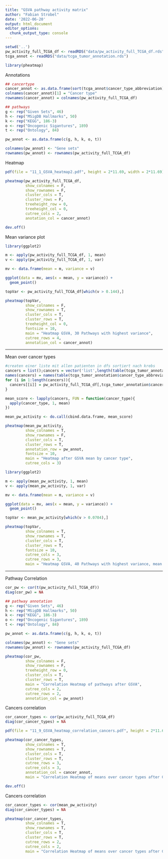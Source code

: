 ```yaml
---
title: "GSVA pathway activity matrix"
author: "Fabian Strobel"
date: '2022-06-20'
output: html_document
editor_options: 
  chunk_output_type: console
---
```


```r
setwd('..')
pw_activity_full_TCGA_df <- readRDS("data/pw_activity_full_TCGA_df.rds")
tcga_annot <- readRDS("data/tcga_tumor_annotation.rds")

library(pheatmap)
```

Annotations
```r
## cancertype
cancer_annot <- as.data.frame(sort(tcga_annot$cancer_type_abbreviation))
colnames(cancer_annot)[1] = "Cancer type"
rownames(cancer_annot) = colnames(pw_activity_full_TCGA_df)

## pathways
g <- rep("Given Sets", 46)
h <- rep("MSigDB Hallmarks", 50)
k <- rep("KEGG", 186-3)
o <- rep("Oncogenic Sigantures", 189)
t <- rep("Ontology", 84)

pw_annot <- as.data.frame(c(g, h, k, o, t))

colnames(pw_annot) <- "Gene sets"
rownames(pw_annot) <- rownames(pw_activity_full_TCGA_df)
```

Heatmap
```r
pdf(file = "11_1_GSVA_heatmap2.pdf", height = 2*11.69, width = 2*11.69)

pheatmap(pw_activity_full_TCGA_df,
         show_colnames = F,
         show_rownames = F,
         cluster_cols = T,
         cluster_rows = F,
         treeheight_row = 0,
         treeheight_col = 0,
         cutree_cols = 2,
         anotation_col = cancer_annot)

dev.off()
```


Mean variance plot
```r
library(ggplot2)

m <- apply(pw_activity_full_TCGA_df, 1, mean)
v <- apply(pw_activity_full_TCGA_df, 1, var)

mv <- data.frame(mean = m, variance = v)

ggplot(data = mv, aes(x = mean, y = variance)) + 
  geom_point()
```

```r
topVar <- pw_activity_full_TCGA_df[which(v > 0.144),]

pheatmap(topVar,
         show_colnames = F,
         show_rownames = T,
         cluster_cols = T,
         cluster_rows = T,
         treeheight_col = 0,
         fontsize = 10,
         main = "Heatmap GSVA, 30 Pathways with highest variance",
         cutree_rows = 4,
         annotation_col = cancer_annot)
```



***

Mean over cancer types

```r
#createn einer liste mit allen patienten in dfs sortiert nach krebs
cancers = list();cancers = vector('list',length(table(tcga_tumor_annotation$cancer_type_abbreviation)))
names(cancers) = names(table(tcga_tumor_annotation$cancer_type_abbreviation))
for (i in 1:length(cancers)){
  cancers[[i]] = pw_activity_full_TCGA_df[,tcga_tumor_annotation$cancer_type_abbreviation == names(cancers)[i]]
}
```


```r
mean_score <- lapply(cancers, FUN = function(cancer_type){
  apply(cancer_type, 1, mean)
})

mean_pw_activity <- do.call(cbind.data.frame, mean_score)
```

```r
pheatmap(mean_pw_activity,
         show_colnames = T,
         show_rownames = F,
         cluster_cols = T,
         cluster_rows = T,
         annotation_row = pw_annot,
         fontsize = 10,
         main = "Heatmap after GSVA mean by cancer type",
         cutree_cols = 3)
```

```r
library(ggplot2)

m <- apply(mean_pw_activity, 1, mean)
v <- apply(mean_pw_activity, 1, var)

mv <- data.frame(mean = m, variance = v)

ggplot(data = mv, aes(x = mean, y = variance)) + 
  geom_point()

topVar <- mean_pw_activity[which(v > 0.0704),]

pheatmap(topVar,
         show_colnames = T,
         show_rownames = T,
         cluster_cols = T,
         cluster_rows = T,
         fontsize = 10,
         cutree_cols = 3,
         cutree_rows = 3,
         main = "Heatmap GSVA, 40 Pathways with highest variance, mean cancer type")
```

***

Pathway Correlation
```r
cor_pw <- cor(t(pw_activity_full_TCGA_df))
diag(cor_pw) = NA

## pathway annotation
g <- rep("Given Sets", 46)
h <- rep("MSigDB Hallmarks", 50)
k <- rep("KEGG", 186-3)
o <- rep("Oncogenic Sigantures", 189)
t <- rep("Ontology", 84)

pw_annot <- as.data.frame(c(g, h, k, o, t))

colnames(pw_annot) <- "Gene sets"
rownames(pw_annot) <- rownames(pw_activity_full_TCGA_df)

pheatmap(cor_pw,
         show_colnames = F,
         show_rownames = F,
         treeheight_row = 0,
         cluster_cols = T,
         cluster_rows = T,
         main = "Correlation Heatmap of pathways after GSVA",
         cutree_cols = 2,
         cutree_rows = 2,
         annotation_col = pw_annot)

```

Cancers correlation
```r
cor_cancer_types <- cor(pw_activity_full_TCGA_df)
diag(cor_cancer_types) = NA

pdf(file = "11_9_GSVA_heatmap_correlation_cancers.pdf", height = 2*11.69, width = 2*11.69)

pheatmap(cor_cancer_types,
         show_colnames = T,
         show_rownames = T,
         cluster_cols = T,
         cluster_rows = T,
         cutree_rows = 3,
         cutree_cols = 3,
         annotation_col = cancer_annot,
         main = "Correlation Heatmap of means over cancer types after GSVA")

dev.off()
```

Cancers correlation
```r
cor_cancer_types <- cor(mean_pw_activity)
diag(cor_cancer_types) = NA

pheatmap(cor_cancer_types,
         show_colnames = T,
         show_rownames = T,
         cluster_cols = T,
         cluster_rows = T,
         cutree_rows = 2,
         cutree_cols = 2,
         main = "Correlation Heatmap of means over cancer types after GSVA")
```